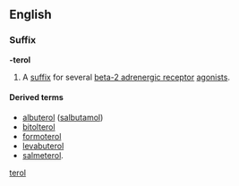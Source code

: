 ==English==

===Suffix===
'''-terol'''

# {{label|en|chemistry}} A [[suffix]] for several [[beta-2 adrenergic receptor]] [[agonists]].

====Derived terms====
* [[albuterol]] ([[salbutamol]])
* [[bitolterol]]
* [[formoterol]]
* [[levabuterol]]
* [[salmeterol]].

[[Category:English suffixes|terol]]